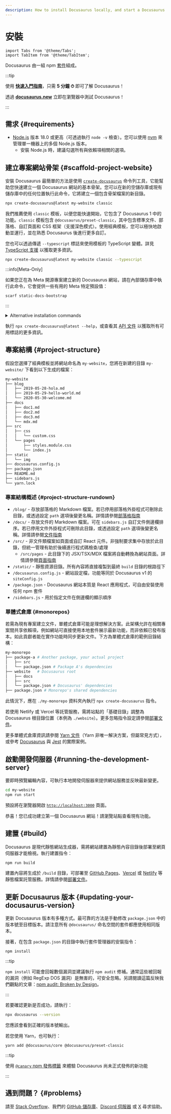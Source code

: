 ```yaml
---
description: How to install Docusaurus locally, and start a Docusaurus site in no time.
---
```


# 安裝

```mdx-code-block
import Tabs from '@theme/Tabs';
import TabItem from '@theme/TabItem';
```

Docusaurus 由一組 npm [套件](https://github.com/facebook/docusaurus/tree/main/packages)組成。

:::tip

使用 **[快速入門指南](introduction.mdx#fast-track)**，只需 **5 分鐘 ⏱** 即可了解 Docusaurus！

透過 **[docusaurus.new](https://docusaurus.new)** 立即在瀏覽器中測試 Docusaurus！

:::

## 需求 {#requirements}

- [Node.js](https://nodejs.org/en/download/) 版本 18.0 或更高（可透過執行 `node -v` 檢查）。您可以使用 [nvm](https://github.com/nvm-sh/nvm) 來管理單一機器上的多個 Node.js 版本。
  - 安裝 Node.js 時，建議勾選所有與依賴項相關的選項。

## 建立專案網站骨架 {#scaffold-project-website}

安裝 Docusaurus 最簡單的方法是使用 [`create-docusaurus`](./api/misc/create-docusaurus.mdx) 命令列工具，它能幫助您快速建立一個 Docusaurus 網站的基本骨架。您可以在新的空儲存庫或現有儲存庫中的任何位置執行此命令，它將建立一個包含骨架檔案的新目錄。

```bash
npx create-docusaurus@latest my-website classic
```

我們推薦使用 `classic` 模板，以便您能快速開始，它包含了 Docusaurus 1 中的功能。`classic` 模板包含 `@docusaurus/preset-classic`，其中包含標準文件、部落格、自訂頁面和 CSS 框架（支援深色模式）。使用經典模板，您可以極快地啟動並運行，並在熟悉 Docusaurus 後進行更多自訂。

您也可以透過傳遞 `--typescript` 標誌來使用模板的 TypeScript 變體。詳見 [TypeScript 支援](./typescript-support.mdx) 以獲取更多資訊。

```bash
npx create-docusaurus@latest my-website classic --typescript
```

:::info[Meta-Only]

如果您正在為 Meta 開源專案建立新的 Docusaurus 網站，請在內部儲存庫中執行此命令，它會提供一些有用的 Meta 特定預設值：

```bash
scarf static-docs-bootstrap
```

:::

<details>
  <summary>Alternative installation commands</summary>

You can also initialize a new project using your preferred project manager:

```bash npm2yarn
npm init docusaurus
```

</details>

執行 `npx create-docusaurus@latest --help`，或查看其 [API 文件](./api/misc/create-docusaurus.mdx) 以獲取所有可用標誌的更多資訊。

## 專案結構 {#project-structure}

假設您選擇了經典模板並將網站命名為 `my-website`，您將在新建的目錄 `my-website/` 下看到以下生成的檔案：

```bash
my-website
├── blog
│   ├── 2019-05-28-hola.md
│   ├── 2019-05-29-hello-world.md
│   └── 2020-05-30-welcome.md
├── docs
│   ├── doc1.md
│   ├── doc2.md
│   ├── doc3.md
│   └── mdx.md
├── src
│   ├── css
│   │   └── custom.css
│   └── pages
│       ├── styles.module.css
│       └── index.js
├── static
│   └── img
├── docusaurus.config.js
├── package.json
├── README.md
├── sidebars.js
└── yarn.lock
```

### 專案結構概述 {#project-structure-rundown}

- `/blog/` - 存放部落格的 Markdown 檔案。若已停用部落格外掛程式可刪除此目錄，或透過設定 `path` 選項後變更名稱。詳情請參閱[部落格指南](blog.mdx)
- `/docs/` - 存放文件的 Markdown 檔案。可在 `sidebars.js` 自訂文件側邊欄排序。若已停用文件外掛程式可刪除此目錄，或透過設定 `path` 選項後變更名稱。詳情請參閱[文件指南](./guides/docs/docs-introduction.mdx)
- `/src/` - 非文件類檔案如頁面或自訂 React 元件。非強制要求集中存放於此目錄，但統一管理有助於後續進行程式碼檢查/處理
  - `/src/pages` - 此目錄下的 JSX/TSX/MDX 檔案將自動轉換為網站頁面。詳情請參閱[頁面指南](guides/creating-pages.mdx)
- `/static/` - 靜態資源目錄。所有內容將直接複製到最終 `build` 目錄的根路徑下
- `/docusaurus.config.js` - 網站設定檔，功能等同於 Docusaurus v1 的 `siteConfig.js`
- `/package.json` - Docusaurus 網站本質是 React 應用程式，可自由安裝使用任何 npm 套件
- `/sidebars.js` - 用於指定文件在側邊欄的顯示順序

### 單體式倉庫 {#monorepos}

若需為現有專案建立文件，單體式倉庫可能是理想解決方案。此架構允許在相關專案間共享依賴項，例如網站可直接使用本地套件展示最新功能，而非依賴已發布版本。如此貢獻者能在實作功能時同步更新文件。下方為單體式倉庫的範例目錄結構：

```bash
my-monorepo
├── package-a # Another package, your actual project
│   ├── src
│   └── package.json # Package A's dependencies
├── website   # Docusaurus root
│   ├── docs
│   ├── src
│   └── package.json # Docusaurus' dependencies
├── package.json # Monorepo's shared dependencies
```

此情況下，應在 `./my-monorepo` 資料夾內執行 `npx create-docusaurus` 指令。

若使用 Netlify 或 Vercel 等託管服務，需將站點的「基礎目錄」調整為 Docusaurus 根目錄位置（本例為 `./website`）。更多忽略指令設定請參閱[部署文件](./deployment.mdx#deploying-to-netlify)。

更多單體式倉庫資訊請參閱 [Yarn 文件](https://yarnpkg.com/features/workspaces)（Yarn 非唯一解決方案，但屬常見方式），或參考 [Docusaurus](https://github.com/facebook/docusaurus) 與 [Jest](https://github.com/facebook/jest) 的實際案例。

## 啟動開發伺服器 {#running-the-development-server}

要即時預覽編輯內容，可執行本地開發伺服器來提供網站服務並反映最新變更。

```bash npm2yarn
cd my-website
npm run start
```

預設將在瀏覽器開啟 [`http://localhost:3000`](http://localhost:3000) 頁面。

恭喜！您已成功建立第一個 Docusaurus 網站！請瀏覽站點查看現有功能。

## 建置 {#build}

Docusaurus 是現代靜態網站生成器，需將網站建置為靜態內容目錄後部署至網頁伺服器才能檢視。執行建置指令：

```bash npm2yarn
npm run build
```

建置內容將生成於 `/build` 目錄，可部署至 [GitHub Pages](https://pages.github.com/)、[Vercel](https://vercel.com/) 或 [Netlify](https://www.netlify.com/) 等靜態檔案託管服務。詳情請參閱[部署文件](deployment.mdx)。

## 更新 Docusaurus 版本 {#updating-your-docusaurus-version}

更新 Docusaurus 版本有多種方式。最可靠的方法是手動修改 `package.json` 中的版本號至目標版本。請注意所有 `@docusaurus/` 命名空間的套件都應使用相同版本。


<UpgradeGuide />

接著，在包含 `package.json` 的目錄中執行套件管理器的安裝指令：

```bash npm2yarn
npm install
```

:::tip

`npm install` 可能會回報數個漏洞並建議執行 `npm audit` 修補。通常這些被回報的漏洞（例如 RegExp DOS 漏洞）是無害的，可安全忽略。另請閱讀這篇反映我們觀點的文章：[npm audit: Broken by Design](https://overreacted.io/npm-audit-broken-by-design/)。

:::

若要確認更新是否成功，請執行：

```bash
npx docusaurus --version
```

您應該會看到正確的版本號輸出。

若您使用 Yarn，也可執行：

```bash
yarn add @docusaurus/core @docusaurus/preset-classic
```

:::tip

使用 [`@canary` npm 發佈標籤](/community/canary) 來體驗 Docusaurus 尚未正式發佈的新功能

:::

## 遇到問題？ {#problems}

請至 [Stack Overflow](https://stackoverflow.com/questions/tagged/docusaurus)、我們的 [GitHub 儲存庫](https://github.com/facebook/docusaurus)、[Discord 伺服器](https://discordapp.com/invite/docusaurus) 或 [X](https://x.com/docusaurus) 尋求協助。